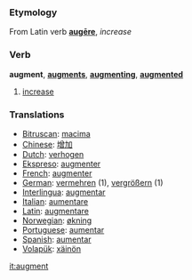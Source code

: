 ===Etymology===
From Latin verb '''[[augēre]]''', ''increase''

===Verb===

'''augment''', '''[[augments]]''', '''[[augmenting]]''', '''[[augmented]]'''

# [[increase]]

=== Translations ===
*[[Bitruscan]]: [[macima]]
*[[Chinese]]: [[增加]]
*[[Dutch]]: [[verhogen]]
*[[Ekspreso]]: [[augmenter]]
*[[French]]: [[augmenter]] 
*[[German]]: [[vermehren]] (1), [[vergrößern]] (1)
*[[Interlingua]]: [[augmentar]] 
*[[Italian]]: [[aumentare]] 
*[[Latin]]: [[augmentare]]
*[[Norwegian]]: [[økning]]
*[[Portuguese]]: [[aumentar]] 
*[[Spanish]]: [[aumentar]] 
*[[Volapük]]: [[xäinön]]

[[it:augment]]